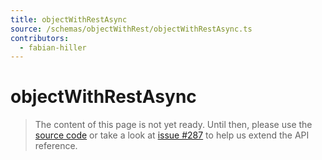 ```yaml
---
title: objectWithRestAsync
source: /schemas/objectWithRest/objectWithRestAsync.ts
contributors:
  - fabian-hiller
---
```


# objectWithRestAsync

> The content of this page is not yet ready. Until then, please use the [source code](https://github.com/fabian-hiller/valibot/blob/main/library/src/schemas/objectWithRest/objectWithRestAsync.ts) or take a look at [issue #287](https://github.com/fabian-hiller/valibot/issues/287) to help us extend the API reference.
